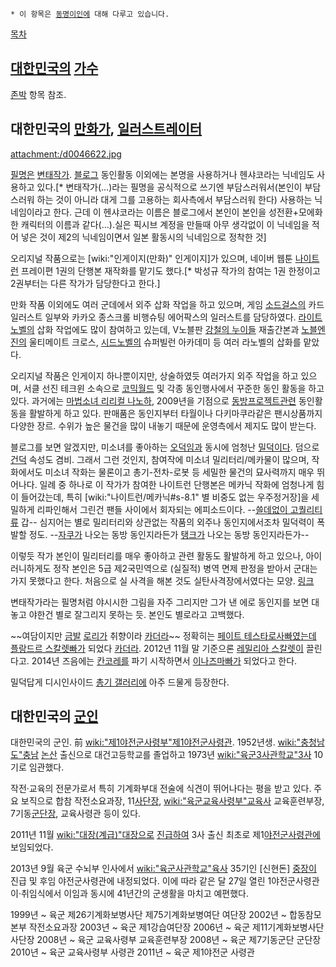  * 이 항목은 [[동명이인]]에 대해 다루고 있습니다.

[[목차]]

== [[대한민국]]의 [[가수]] ==
[[존박]] 항목 참조.

== 대한민국의 [[만화가]], [[일러스트레이터]] ==
attachment:/d0046622.jpg

[[필명]]은 [[변태]][[작가]]. [http://su37.egloos.com/ 블로그] 동인활동 이외에는 본명을 사용하거나 헨샤코라는 닉네임도 사용하고 있다.[* 변태작가(…)라는 필명을 공식적으로 쓰기엔 부담스러워서(본인이 부담스러워 하는 것이 아니라 대게 그를 고용하는 회사측에서 부담스러워 한다) 사용하는 닉네임이라고 한다. 근데 이 헨샤코라는 이름은 블로그에서 본인이 본인을 성전환+모에화한 캐릭터의 이름과 같다(…).실은 픽시브 계정을 만들때 아무 생각없이 이 닉네임을 적어 넣은 것이 제2의 닉네임이면서 일본 활동시의 닉네임으로 정착한 것]

오리지널 작품으로는 [wiki:"인게이지(만화)" 인게이지]가 있으며, 네이버 웹툰 [[나이트런]] 프레이편 1권의 단행본 재작화를 맡기도 했다.[* 박성규 작가의 참여는 1권 한정이고 2권부터는 다른 작가가 담당한다고 한다.]

만화 작품 이외에도 여러 군데에서 외주 삽화 작업을 하고 있으며, 게임 [[소드걸스]]의 카드 일러스트 일부와 카카오 종스크롤 비행슈팅 에어팍스의 일러스트를 담당하였다. [[라이트 노벨]]의 삽화 작업에도 많이 참여하고 있는데, V노블판 [[강철의 누이들]] 재출간본과 [[노블엔진]]의 울티메이트 크로스, [[시드노벨]]의 슈퍼빌런 아카데미 등 여러 라노벨의 삽화를 맡았다.

오리지널 작품은 인게이지 하나뿐이지만, 상술하였듯 여러가지 외주 작업을 하고 있으며, 서클 선진 테크윈 소속으로 [[코믹월드]] 및 각종 동인행사에서 꾸준한 동인 활동을 하고 있다. 과거에는 [[마법소녀 리리컬 나노하]], 2009년을 기점으로 [[동방프로젝트]]관련 동인활동을 활발하게 하고 있다. 판매품은 동인지부터 타월이나 다키마쿠라같은 팬시상품까지 다양한 장르. 수위가 높은 물건을 많이 내놓기 때문에 운영측에서 제지도 많이 받는다.

블로그를 보면 알겠지만, 미소녀를 좋아하는 [[오덕]]임과 동시에 엄청난 [[밀덕]]이다. 덤으로 [[건덕]] 속성도 겸비. 그래서 그런 것인지, 참여작에 미소녀 밀리터리/메카물이 많으며, 작화에서도 미소녀 작화는 물론이고 총기-전차-로봇 등 세밀한 물건의 묘사력까지 매우 뛰어나다. 일례 중 하나로 이 작가가 참여한 나이트런 단행본은 메카닉 작화에 엄청나게 힘이 들어갔는데, 특히 [wiki:"나이트런/메카닉#s-8.1" 별 비중도 없는 우주정거장]을 세밀하게 리파인해서 그린건 팬들 사이에서 회자되는 에피소드이다. --[[쓸데없이 고퀄리티]]류 갑-- 심지어는 별로 밀리터리와 상관없는 작품의 외주나 동인지에서조차 밀덕력이 폭발할 정도. --[[자쿠]]가 나오는 동방 동인지라든가 [[탱크]]가 나오는 동방 동인지라든가--

이렇듯 작가 본인이 밀리터리를 매우 좋아하고 관련 활동도 활발하게 하고 있으나, 아이러니하게도 정작 본인은 5급 제2국민역으로 (실질적) 병역 면제 판정을 받아서 군대는 가지 못했다고 한다. 처음으로 실 사격을 해본 것도 실탄사격장에서였다는 모양. [http://su37.egloos.com/2264479 링크]

변태작가라는 필명처럼 야시시한 그림을 자주 그리지만 그가 낸 에로 동인지를 보면 대놓고 야한건 별로 잘그리지 못하는 듯. 본인도 별로라고 고백했다.

~~여담이지만 [[금발]] [[로리]]가 취향이라 [[카더라]]~~ 정확히는 [[페이트 테스타로사]]빠였는데 [[플랑드르 스칼렛]]빠가 되었다 [[카더라]]. 2012년 11월 말 기준으론 [[레밀리아 스칼렛]]이 끌린다고.
2014년 즈음에는 [[칸코레]]를 파기 시작하면서 [[이나즈마]]빠가 되었다고 한다.


밀덕답게 디시인사이드 [[총기 갤러리]]에 아주 드물게 등장한다.

== 대한민국의 [[군인]] ==
대한민국의 군인. 前 [[wiki:"제1야전군사령부"제1야전군]]사령관.
1952년생. [[wiki:"충청남도"충남]] [[논산]] 출신으로 대건고등학교를 졸업하고 1973년 [[wiki:"육군3사관학교"3사]] 10기로 임관했다.

작전·교육의 전문가로서 특히 기계화부대 전술에 식견이 뛰어나다는 평을 받고 있다. 주요 보직으로 합참 작전소요과장, 11[[사단장]], [[wiki:"육군교육사령부"교육사]] 교육훈련부장, 7기동[[군단장]], 교육사령관 등이 있다.

2011년 11월 [[wiki:"대장(계급)"대장]]으로 [[진급]]하여 3사 출신 최초로 제1[[야전군사령관]]에 보임되었다.

2013년 9월 육군 수뇌부 인사에서 [[wiki:"육군사관학교"육사]] 35기인 [신현돈] [[중장]]이 진급 및 후임 야전군사령관에 내정되었다. 이에 따라 같은 달 27일 열린 1야전군사령관 이·취임식에서 이임과 동시에 41년간의 군생활을 마치고 예편했다.

1999년 ~ 육군 제26기계화보병사단 제75기계화보병여단 여단장
2002년 ~ 합동참모본부 작전소요과장
2003년 ~ 육군 제1강습여단장
2006년 ~ 육군 제11기계화보병사단 사단장
2008년 ~ 육군 교육사령부 교육훈련부장
2008년 ~ 육군 제7기동군단 군단장
2010년 ~ 육군 교육사령부 사령관
2011년 ~ 육군 제1야전군 사령관
